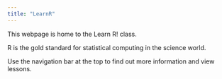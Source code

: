 ```yaml
---
title: "LearnR"
---
```


This webpage is home to the Learn R! class.

R is the gold standard for statistical computing in the science world.

Use the navigation bar at the top to find out more information and view lessons.